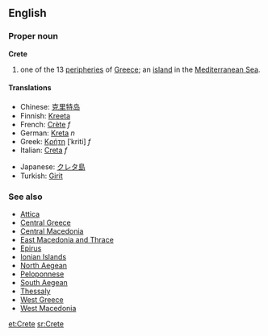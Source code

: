 ==English==
===Proper noun===
{{wikipedia}}
'''Crete'''

# one of the 13 [[peripheries]] of [[Greece]]; an [[island]] in the [[Mediterranean Sea]].

====Translations====
{{top}}
*Chinese: [[克里特岛]]
*Finnish: [[Kreeta]]
*French: [[Crète]] ''f''
*German: [[Kreta]] ''n''
*Greek: [[Κρήτη]] [ˈkriti] ''f''
*Italian: [[Creta]] ''f''
{{mid}}
*Japanese: [[クレタ島]]
*Turkish: [[Girit]]
{{bottom}}

===See also===
*[[Attica]] 
*[[Central Greece]] 
*[[Central Macedonia]] 
*[[East Macedonia and Thrace]] 
*[[Epirus]] 
*[[Ionian Islands]] 
*[[North Aegean]] 
*[[Peloponnese]] 
*[[South Aegean]] 
*[[Thessaly]] 
*[[West Greece]] 
*[[West Macedonia]]

[[et:Crete]]
[[sr:Crete]]